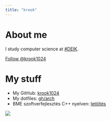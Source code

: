 ```yaml
---
title: "krook"
---
```


<div class="row">

<div class="col-sm-6">
# About me

I study computer science at [#DEIK](https://unideb.hu).

<a class="github-button" href="https://github.com/krook1024" data-size="large" aria-label="Follow @krook1024 on GitHub">Follow @krook1024</a>

# My stuff

+ My GitHub: [krook1024](https://github.com/krook1024)
+ My dotfiles: [gh/arch](https://github.com/krook1024/arch/)
+ BME szoftverfejlesztés C++ nyelven: [letöltés](http://shrek.unideb.hu/~krook/dl/Levendovszky%20-%20Szoftverfejleszt%c3%a9s%20C++%20nyelven.pdf)
</div>

<div class="col-sm-6">![](shrek.png)</div>

</div>

